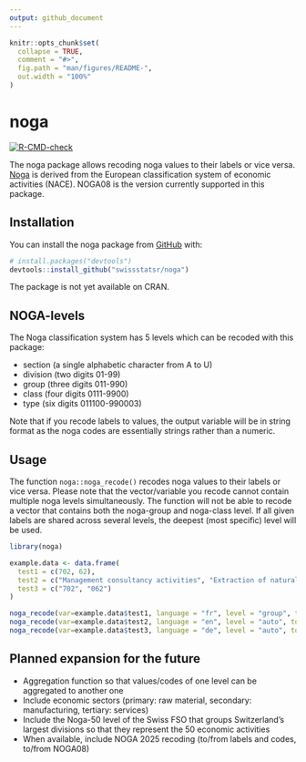 ```yaml
---
output: github_document
---
```


<!-- README.md is generated from README.Rmd. Please edit that file -->

```r
knitr::opts_chunk$set(
  collapse = TRUE,
  comment = "#>",
  fig.path = "man/figures/README-",
  out.width = "100%"
)
```

# noga

<!-- badges: start -->
[![R-CMD-check](https://github.com/SwissStatsR/noga/actions/workflows/R-CMD-check.yaml/badge.svg)](https://github.com/SwissStatsR/noga/actions/workflows/R-CMD-check.yaml)
  <!-- badges: end -->

The noga package allows recoding noga values to their labels or vice versa. [Noga](https://www.bfs.admin.ch/bfs/en/home/statistics/industry-services/nomenclatures/noga.html) is derived from the European classification system of economic activities (NACE). NOGA08 is the version currently supported in this package.

## Installation

You can install the noga package from [GitHub](https://github.com/) with:

``` r
# install.packages("devtools")
devtools::install_github("swissstatsr/noga")
```

The package is not yet available on CRAN.

## NOGA-levels

The Noga classification system has 5 levels which can be recoded with this package:

- section (a single alphabetic character from A to U)
- division (two digits 01-99)
- group (three digits 011-990)
- class (four digits 0111-9900)
- type (six digits 011100-990003)

Note that if you recode labels to values, the output variable will be in string format as the noga codes are essentially strings rather than a numeric.

## Usage

The function `noga::noga_recode()` recodes noga values to their labels or vice versa. Please note that the vector/variable you recode cannot contain multiple noga levels simultaneously. The function will not be able to recode a vector that contains both the noga-group and noga-class level. If all given labels are shared across several levels, the deepest (most specific) level will be used.

```r
library(noga)

example.data <- data.frame(
  test1 = c(702, 62),
  test2 = c("Management consultancy activities", "Extraction of natural gas"),
  test3 = c("702", "062")
)

noga_recode(var=example.data$test1, language = "fr", level = "group", to = "auto")
noga_recode(var=example.data$test2, language = "en", level = "auto", to = "values")
noga_recode(var=example.data$test3, language = "de", level = "auto", to = "auto")
```

## Planned expansion for the future
- Aggregation function so that values/codes of one level can be aggregated to another one
- Include economic sectors (primary: raw material, secondary: manufacturing, tertiary: services)
- Include the Noga-50 level of the Swiss FSO that groups Switzerland's largest divisions so that they represent the 50 economic activities
- When available, include NOGA 2025 recoding (to/from labels and codes, to/from NOGA08)

